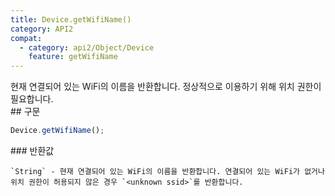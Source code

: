 ```yaml
---
title: Device.getWifiName()
category: API2
compat:
  - category: api2/Object/Device
    feature: getWifiName
---
```


<Section>
  현재 연결되어 있는 WiFi의 이름을 반환합니다.

  <Noti type="info">
    정상적으로 이용하기 위해 위치 권한이 필요합니다.
  </Noti>
</Section>
<Section>
  ## 구문

  ~~~js
  Device.getWifiName();
  ~~~

  <Section>
    ### 반환값

    `String` - 현재 연결되어 있는 WiFi의 이름을 반환합니다. 연결되어 있는 WiFi가 없거나 위치 권한이 허용되지 않은 경우 `<unknown ssid>`를 반환합니다.
  </Section>
</Section>